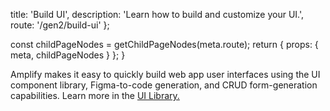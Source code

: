
  title: 'Build UI',
  description: 'Learn how to build and customize your UI.',
  route: '/gen2/build-ui'
};

  const childPageNodes = getChildPageNodes(meta.route);
  return {
    props: {
      meta,
      childPageNodes
    }
  };
}

Amplify makes it easy to quickly build web app user interfaces using the UI component library, Figma-to-code generation, and CRUD form-generation capabilities. Learn more in the [UI Library.](https://ui.docs.amplify.aws)

<Overview childPageNodes={props.childPageNodes} />
